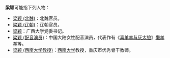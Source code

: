 '''梁颖'''可能指下列人物：
*[[梁颖_(北魏)|梁颖 (北魏)]]：北魏官员。
*[[梁颖_(辽朝)|梁颖 (辽朝)]]：辽朝官员。
*[[梁颖|梁颖]]：广西大学党委书记。
*[[梁颖_(配音演员)|梁颖 (配音演员)]]：中国大陆女性配音演员，代表作有《[[喜羊羊与灰太狼|喜羊羊与灰太狼]]》[[懒羊羊|懒羊羊]]等。
*[[梁颖_(西南大学教授)|梁颖 (西南大学教授)]]：[[西南大学|西南大学]]教授，重庆市优秀骨干教师。

{{disambig|Cat=二字梁姓人名消歧义}}